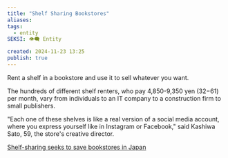 ```yaml
---
title: "Shelf Sharing Bookstores"
aliases: 
tags:
  - entity
SEKSI: 👁️‍🗨️ Entity

created: 2024-11-23 13:25
publish: true
---
```




Rent a shelf in a bookstore and use it to sell whatever you want.

The hundreds of different shelf renters, who pay 4,850-9,350 yen ($32-$61) per month, vary from individuals to an IT company to a construction firm to small publishers.

"Each one of these shelves is like a real version of a social media account, where you express yourself like in Instagram or Facebook," said Kashiwa Sato, 59, the store's creative director.

[Shelf-sharing seeks to save bookstores in Japan](https://www.rfi.fr/en/international-news/20241101-shelf-sharing-seeks-to-save-bookstores-in-japan)
